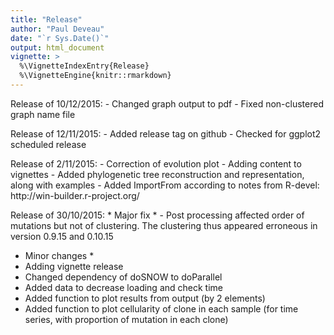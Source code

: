 ```yaml
---
title: "Release"
author: "Paul Deveau"
date: "`r Sys.Date()`"
output: html_document
vignette: >
  %\VignetteIndexEntry{Release}
  %\VignetteEngine{knitr::rmarkdown}
---
```

Release of 10/12/2015:
  - Changed graph output to pdf
  - Fixed non-clustered graph name file

Release of 12/11/2015:
  - Added release tag on github
  - Checked for ggplot2 scheduled release

Release of 2/11/2015:
  - Correction of evolution plot
  - Adding content to vignettes
  - Added phylogenetic tree reconstruction and representation, along with examples
  - Added ImportFrom according to notes from R-devel: http://win-builder.r-project.org/

Release of 30/10/2015:
  * Major fix *
  - Post processing affected order of mutations but not of clustering. The clustering thus appeared erroneous in version 0.9.15 and 0.10.15

  * Minor changes *
  - Adding vignette release
  - Changed dependency of doSNOW to doParallel
  - Added data to decrease loading and check time
  - Added function to plot results from output (by 2 elements)
  - Added function to plot cellularity of clone in each sample (for time series, with proportion of mutation in each clone)
